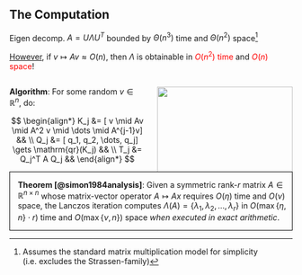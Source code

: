 ## The Computation

:::{.fragment .fade-in-then-semi-out style="text-align: left"}

Eigen decomp. $A = U \Lambda U^T$ bounded by $\Theta(n^3)$ time and $\Theta(n^2)$ space^[Assumes the standard matrix multiplication model for simplicity (i.e.  excludes the Strassen-family)]

:::

::: {.fragment .fade-in-then-semi-out style="text-align: left"}

<u>However</u>, if $v \mapsto Av \approx O(n)$, then $\Lambda$ is obtainable in <span style="color: red;"> $O(n^2)$ time </span> and <span style="color: red;">$O(n)$ space</span>!

:::

:::: {.columns .fragment}

::: {.column width="50%"}

__Algorithm__: For some random $v \in \mathbb{R}^n$, do:

$$ 
\begin{align*}
K_j &= [ v \mid Av \mid A^2 v \mid \dots \mid A^{j-1}v] && \\
Q_j &= [ q_1, q_2, \dots, q_j] \gets \mathrm{qr}(K_j) && \\
T_j &= Q_j^T A Q_j &&
\end{align*}
$$

:::

::: {.column width="50%"}

![](animations/lanczos_krylov.gif){width=100% fig-align="center"}

:::

::::

:::{.fragment}

<div style="padding-left: 1em; border: 1px solid black; margin: 0em; ">
__Theorem [@simon1984analysis]__: Given a symmetric rank-$r$ matrix $A \in \mathbb{R}^{n \times n}$ whose matrix-vector operator $A \mapsto A x$ requires $O(\eta)$ time and $O(\nu)$ space, the Lanczos iteration computes $\Lambda(A) = \{ \lambda_1, \lambda_2, \dots, \lambda_r \}$ in $O(\max\{\eta, n\}\cdot r)$ time and $O(\max\{\nu, n\})$ space _when executed in exact arithmetic_. 
</div>

:::